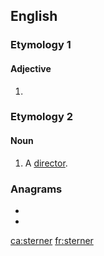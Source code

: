 {{also|Sterner}}

==English==

===Etymology 1===
{{suffix|stern|er|lang=en}}

====Adjective====
{{head|en|adjective comparative form}}

# {{en-comparative of|stern}}

===Etymology 2===
{{suffix|stern|er|lang=en}}

====Noun====
{{en-noun}}

# {{lb|en|obsolete|rare}} A [[director]].
#: {{rfquotek|Dr. R. Clerke}}

{{Webster 1913}}

===Anagrams===
* {{l|en|renters}}
* {{l|en|rerents}}

[[ca:sterner]]
[[fr:sterner]]